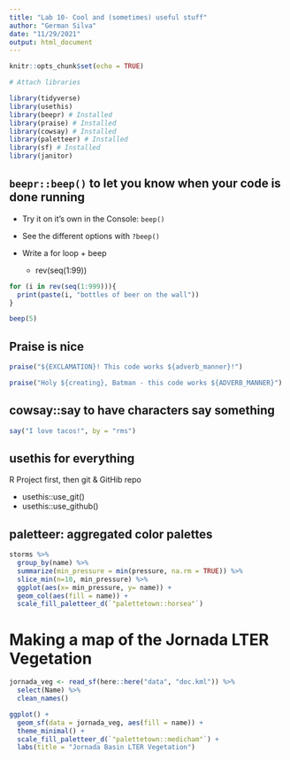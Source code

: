 ```yaml
---
title: "Lab 10- Cool and (sometimes) useful stuff"
author: "German Silva"
date: "11/29/2021"
output: html_document
---
```


```r
knitr::opts_chunk$set(echo = TRUE)

# Attach libraries

library(tidyverse)
library(usethis)
library(beepr) # Installed
library(praise) # Installed
library(cowsay) # Installed
library(paletteer) # Installed
library(sf) # Installed
library(janitor)
```

## `beepr::beep()` to let you know when your code is done running

- Try it on it's own in the Console: `beep()`

- See the different options with `?beep()`

- Write a for loop + beep
  - rev(seq(1:99))

```r
for (i in rev(seq(1:999))){
  print(paste(i, "bottles of beer on the wall"))
}

beep(5)
```

## Praise is nice

```r
praise("${EXCLAMATION}! This code works ${adverb_manner}!")

praise("Holy ${creating}, Batman - this code works ${ADVERB_MANNER}")
```

## cowsay::say to have characters say something

```r
say("I love tacos!", by = "rms")
```

## usethis for everything

R Project first, then git & GitHib repo

- usethis::use_git()
- usethis::use_github()

## paletteer: aggregated color palettes

```r
storms %>% 
  group_by(name) %>% 
  summarize(min_pressure = min(pressure, na.rm = TRUE)) %>% 
  slice_min(n=10, min_pressure) %>% 
  ggplot(aes(x= min_pressure, y= name)) +
  geom_col(aes(fill = name)) +
  scale_fill_paletteer_d(`"palettetown::horsea"`)
```

# Making a map of the Jornada LTER Vegetation

```r
jornada_veg <- read_sf(here::here("data", "doc.kml")) %>% 
  select(Name) %>% 
  clean_names()

ggplot() +
  geom_sf(data = jornada_veg, aes(fill = name)) +
  theme_minimal() +
  scale_fill_paletteer_d(`"palettetown::medicham"`) +
  labs(title = "Jornada Basin LTER Vegetation")
```

